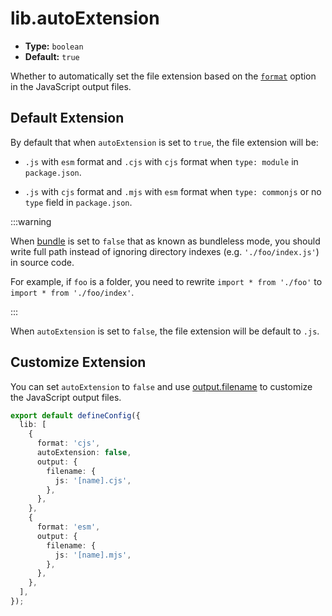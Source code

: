 # lib.autoExtension

- **Type:** `boolean`
- **Default:** `true`

Whether to automatically set the file extension based on the [`format`](/config/lib/format) option in the JavaScript output files.

## Default Extension

By default that when `autoExtension` is set to `true`, the file extension will be:

- `.js` with `esm` format and `.cjs` with `cjs` format when `type: module` in `package.json`.

- `.js` with `cjs` format and `.mjs` with `esm` format when `type: commonjs` or no `type` field in `package.json`.

:::warning

When [bundle](/config/lib/bundle) is set to `false` that as known as bundleless mode, you should write full path instead of ignoring directory indexes (e.g. `'./foo/index.js'`) in source code.

For example, if `foo` is a folder, you need to rewrite `import * from './foo'` to `import * from './foo/index'`.

:::

When `autoExtension` is set to `false`, the file extension will be default to `.js`.

## Customize Extension

You can set `autoExtension` to `false` and use [output.filename](https://rsbuild.dev/config/output/filename) to customize the JavaScript output files.

```ts title="rslib.config.ts"
export default defineConfig({
  lib: [
    {
      format: 'cjs',
      autoExtension: false,
      output: {
        filename: {
          js: '[name].cjs',
        },
      },
    },
    {
      format: 'esm',
      output: {
        filename: {
          js: '[name].mjs',
        },
      },
    },
  ],
});
```
